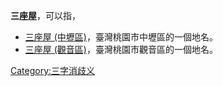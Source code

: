 '''三座屋'''，可以指，
*[[三座屋_(中壢區)|三座屋 (中壢區)]]，臺灣桃園市中壢區的一個地名。
*[[三座屋_(觀音區)|三座屋 (觀音區)]]，臺灣桃園市觀音區的一個地名。
{{disambig}}
[[Category:三字消歧义|Category:三字消歧义]]